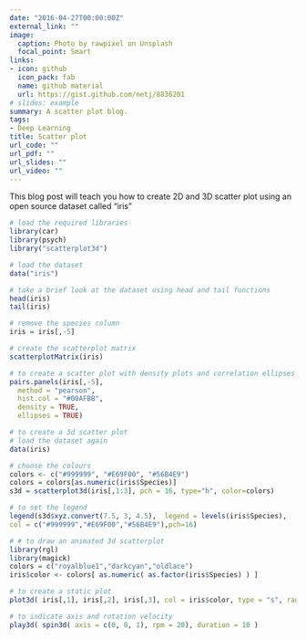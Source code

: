 ```yaml
---
date: "2016-04-27T00:00:00Z"
external_link: ""
image:
  caption: Photo by rawpixel on Unsplash
  focal_point: Smart
links:
- icon: github
  icon_pack: fab
  name: github material
  url: https://gist.github.com/netj/8836201
# slides: example
summary: A scatter plot blog.
tags:
- Deep Learning
title: Scatter plot
url_code: ""
url_pdf: ""
url_slides: ""
url_video: ""
---
```


This blog post will teach you how to create 2D and 3D scatter plot using an open source dataset called "iris"
```r
# load the required libraries
library(car)
library(psych)
library("scatterplot3d")

# load the dataset
data("iris")

# take a brief look at the dataset using head and tail functions
head(iris)
tail(iris)

# remove the species column
iris = iris[,-5]

# create the scatterplot matrix
scatterplotMatrix(iris)

# to create a scatter plot with density plots and correlation ellipses
pairs.panels(iris[,-5], 
  method = "pearson", 
  hist.col = "#00AFBB", 
  density = TRUE, 
  ellipses = TRUE) 

# to create a 3d scatter plot 
# load the dataset again
data(iris)

# choose the colours
colors <- c("#999999", "#E69F00", "#56B4E9")
colors = colors[as.numeric(iris$Species)]
s3d = scatterplot3d(iris[,1:3], pch = 16, type="h", color=colors) 

# to set the legend
legend(s3d$xyz.convert(7.5, 3, 4.5),  legend = levels(iris$Species), 
col = c("#999999","#E69F00","#56B4E9"),pch=16)

# # to draw an animated 3d scatterplot
library(rgl)             
library(magick)
colors = c("royalblue1","darkcyan","oldlace")
iris$color <- colors[ as.numeric( as.factor(iris$Species) ) ]

# to create a static plot
plot3d( iris[,1], iris[,2], iris[,3], col = iris$color, type = "s", radius = .2 )

# to indicate axis and rotation velocity
play3d( spin3d( axis = c(0, 0, 1), rpm = 20), duration = 10 )  

```

